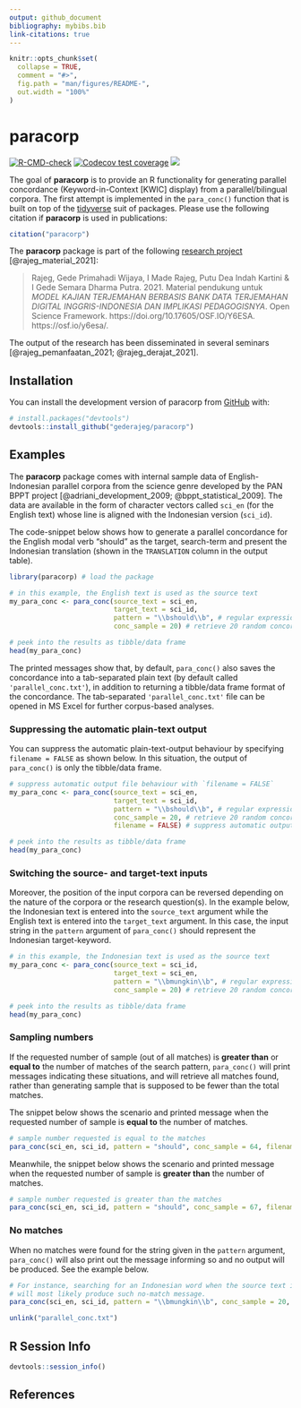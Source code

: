 ```yaml
---
output: github_document
bibliography: mybibs.bib
link-citations: true
---
```


<!-- README.md is generated from README.Rmd. Please edit that file -->

```r
knitr::opts_chunk$set(
  collapse = TRUE,
  comment = "#>",
  fig.path = "man/figures/README-",
  out.width = "100%"
)
```

# paracorp

<!-- badges: start -->
[![R-CMD-check](https://github.com/gederajeg/paracorp/workflows/R-CMD-check/badge.svg)](https://github.com/gederajeg/paracorp/actions)
[![Codecov test coverage](https://codecov.io/gh/gederajeg/paracorp/branch/main/graph/badge.svg)](https://app.codecov.io/gh/gederajeg/paracorp?branch=main)
[![](https://img.shields.io/badge/doi-10.17605/OSF.IO/HV9CU-lightblue.svg)](https://doi.org/10.17605/OSF.IO/HV9CU)
<!-- badges: end -->

The goal of **paracorp** is to provide an R functionality for generating parallel concordance (Keyword-in-Context [KWIC] display) from a parallel/bilingual corpora. The first attempt is implemented in the `para_conc()` function that is built on top of the [tidyverse](https://www.tidyverse.org/) suit of packages. Please use the following citation if **paracorp** is used in publications:

```r
citation("paracorp")
```


The **paracorp** package is part of the following [research project](https://udayananetworking.unud.ac.id/lecturer/research/880-gede-primahadi-wijaya-rajeg/a-model-for-translation-study-based-on-english-indonesian-translation-database-and-its-pedagogical-implication-1179) [@rajeg_material_2021]:

> Rajeg, Gede Primahadi Wijaya, I Made Rajeg, Putu Dea Indah Kartini & I Gede Semara Dharma Putra. 2021. Material pendukung untuk *MODEL KAJIAN TERJEMAHAN BERBASIS BANK DATA TERJEMAHAN DIGITAL INGGRIS-INDONESIA DAN IMPLIKASI PEDAGOGISNYA*. Open Science Framework. https://doi.org/10.17605/OSF.IO/Y6ESA. https://osf.io/y6esa/.

The output of the research has been disseminated in several seminars [@rajeg_pemanfaatan_2021; @rajeg_derajat_2021].

## Installation

You can install the development version of paracorp from [GitHub](https://github.com/) with:

``` r
# install.packages("devtools")
devtools::install_github("gederajeg/paracorp")
```

## Examples

The **paracorp** package comes with internal sample data of English-Indonesian parallel corpora from the science genre developed by the PAN BPPT project [@adriani_development_2009; @bppt_statistical_2009]. The data are available in the form of character vectors called `sci_en` (for the English text) whose line is aligned with the Indonesian version (`sci_id`).

The code-snippet below shows how to generate a parallel concordance for the English modal verb "should" as the target, search-term and present the Indonesian translation (shown in the `TRANSLATION` column in the output table).

```r
library(paracorp) # load the package

# in this example, the English text is used as the source text
my_para_conc <- para_conc(source_text = sci_en, 
                          target_text = sci_id, 
                          pattern = "\\bshould\\b", # regular expression pattern
                          conc_sample = 20) # retrieve 20 random concordance lines

# peek into the results as tibble/data frame
head(my_para_conc)

```

The printed messages show that, by default, `para_conc()` also saves the concordance into a tab-separated plain text (by default called `'parallel_conc.txt'`), in addition to returning a tibble/data frame format of the concordance. The tab-separated `'parallel_conc.txt'` file can be opened in MS Excel for further corpus-based analyses.

### Suppressing the automatic plain-text output

You can suppress the automatic plain-text-output behaviour by specifying `filename = FALSE` as shown below. In this situation, the output of `para_conc()` is only the tibble/data frame.

```r
# suppress automatic output file behaviour with `filename = FALSE`
my_para_conc <- para_conc(source_text = sci_en, 
                          target_text = sci_id, 
                          pattern = "\\bshould\\b", # regular expression pattern
                          conc_sample = 20, # retrieve 20 random concordance lines
                          filename = FALSE) # suppress automatic output file 

# peek into the results as tibble/data frame
head(my_para_conc)
```


### Switching the source- and target-text inputs

Moreover, the position of the input corpora can be reversed depending on the nature of the corpora or the research question(s). In the example below, the Indonesian text is entered into the `source_text` argument while the English text is entered into the `target_text` argument. In this case, the input string in the `pattern` argument of `para_conc()` should represent the Indonesian target-keyword.

```r
# in this example, the Indonesian text is used as the source text
my_para_conc <- para_conc(source_text = sci_id, 
                          target_text = sci_en, 
                          pattern = "\\bmungkin\\b", # regular expression pattern
                          conc_sample = 20) # retrieve 20 random concordance lines

# peek into the results as tibble/data frame
head(my_para_conc)
```

### Sampling numbers

If the requested number of sample (out of all matches) is **greater than** or **equal to** the number of matches of the search pattern, `para_conc()` will print messages indicating these situations, and will retrieve all matches found, rather than generating sample that is supposed to be fewer than the total matches.

The snippet below shows the scenario and printed message when the requested number of sample is **equal to** the number of matches.

```r
# sample number requested is equal to the matches
para_conc(sci_en, sci_id, pattern = "should", conc_sample = 64, filename = FALSE)
```

Meanwhile, the snippet below shows the scenario and printed message when the requested number of sample is **greater than** the number of matches.

```r
# sample number requested is greater than the matches
para_conc(sci_en, sci_id, pattern = "should", conc_sample = 67, filename = FALSE)
```

### No matches

When no matches were found for the string given in the `pattern` argument, `para_conc()` will also print out the message informing so and no output will be produced. See the example below.

```r
# For instance, searching for an Indonesian word when the source text is in English
# will most likely produce such no-match message.
para_conc(sci_en, sci_id, pattern = "\\bmungkin\\b", conc_sample = 20, filename = FALSE)

```



```r
unlink("parallel_conc.txt")
```


## R Session Info

```r
devtools::session_info()
```

## References

